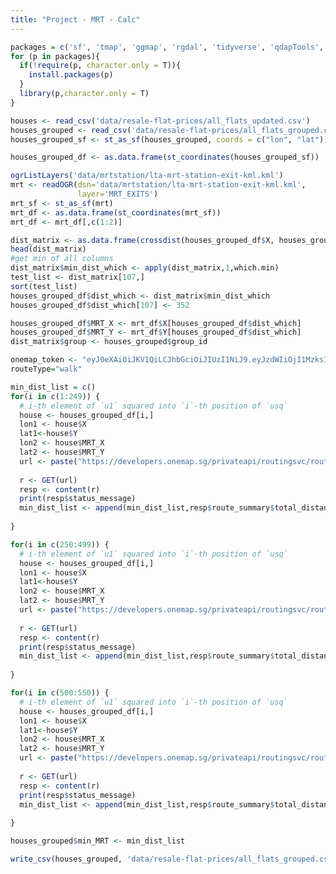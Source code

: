 ```yaml
---
title: "Project - MRT - Calc"
---
```


```r
packages = c('sf', 'tmap', 'ggmap', 'rgdal', 'tidyverse', 'qdapTools', 'spatstat', 'readr')
for (p in packages){ 
  if(!require(p, character.only = T)){
    install.packages(p) 
  }
  library(p,character.only = T) 
}
```


```r
houses <- read_csv('data/resale-flat-prices/all_flats_updated.csv')
houses_grouped <- read_csv('data/resale-flat-prices/all_flats_grouped.csv')
houses_grouped_sf <- st_as_sf(houses_grouped, coords = c("lon", "lat"))

houses_grouped_df <- as.data.frame(st_coordinates(houses_grouped_sf))
```

```r
ogrListLayers('data/mrtstation/lta-mrt-station-exit-kml.kml')
mrt <- readOGR(dsn='data/mrtstation/lta-mrt-station-exit-kml.kml',
               layer='MRT_EXITS')
mrt_sf <- st_as_sf(mrt)
mrt_df <- as.data.frame(st_coordinates(mrt_sf))
mrt_df <- mrt_df[,c(1:2)]
```

```r
dist_matrix <- as.data.frame(crossdist(houses_grouped_df$X, houses_grouped_df$Y, mrt_df$X, mrt_df$Y))
head(dist_matrix)
#get min of all columns
dist_matrix$min_dist_which <- apply(dist_matrix,1,which.min)
test_list <- dist_matrix[107,]
sort(test_list)
houses_grouped_df$dist_which <- dist_matrix$min_dist_which
houses_grouped_df$dist_which[107] <- 352

houses_grouped_df$MRT_X <- mrt_df$X[houses_grouped_df$dist_which]
houses_grouped_df$MRT_Y <- mrt_df$Y[houses_grouped_df$dist_which]
dist_matrix$group <- houses_grouped$group_id
```

```r
onemap_token <- "eyJ0eXAiOiJKV1QiLCJhbGciOiJIUzI1NiJ9.eyJzdWIiOjI1MzksInVzZXJfaWQiOjI1MzksImVtYWlsIjoic2h1YmhhbXAuMjAxNkBzaXMuc211LmVkdS5zZyIsImZvcmV2ZXIiOmZhbHNlLCJpc3MiOiJodHRwOlwvXC9vbTIuZGZlLm9uZW1hcC5zZ1wvYXBpXC92MlwvdXNlclwvc2Vzc2lvbiIsImlhdCI6MTU1MzY3MDI5OCwiZXhwIjoxNTU0MTAyMjk4LCJuYmYiOjE1NTM2NzAyOTgsImp0aSI6Ijk0NGJhZDJiMTk4ZjdiZjZiZWIyMTJiNTEyMGQ0YWQzIn0.XmU76Eghfs1ZhzkN5BuAasmAP1MH2ntBDxK1TC12YHg"
routeType="walk"
```

```r
min_dist_list = c()
for(i in c(1:249)) {
  # i-th element of `u1` squared into `i`-th position of `usq`
  house <- houses_grouped_df[i,]
  lon1 <- house$X
  lat1<-house$Y
  lon2 <- house$MRT_X
  lat2 <- house$MRT_Y
  url <- paste("https://developers.onemap.sg/privateapi/routingsvc/route?start=",lat1,",",lon1,"&end=",lat2,",",lon2,"&routeType=",routeType,"&token=",onemap_token, sep="")
     
  r <- GET(url)
  resp <- content(r)
  print(resp$status_message)
  min_dist_list <- append(min_dist_list,resp$route_summary$total_distance)
     
}
```

```r
for(i in c(250:499)) {
  # i-th element of `u1` squared into `i`-th position of `usq`
  house <- houses_grouped_df[i,]
  lon1 <- house$X
  lat1<-house$Y
  lon2 <- house$MRT_X
  lat2 <- house$MRT_Y
  url <- paste("https://developers.onemap.sg/privateapi/routingsvc/route?start=",lat1,",",lon1,"&end=",lat2,",",lon2,"&routeType=",routeType,"&token=",onemap_token, sep="")
     
  r <- GET(url)
  resp <- content(r)
  print(resp$status_message)
  min_dist_list <- append(min_dist_list,resp$route_summary$total_distance)
     
}
```

```r
for(i in c(500:550)) {
  # i-th element of `u1` squared into `i`-th position of `usq`
  house <- houses_grouped_df[i,]
  lon1 <- house$X
  lat1<-house$Y
  lon2 <- house$MRT_X
  lat2 <- house$MRT_Y
  url <- paste("https://developers.onemap.sg/privateapi/routingsvc/route?start=",lat1,",",lon1,"&end=",lat2,",",lon2,"&routeType=",routeType,"&token=",onemap_token, sep="")
     
  r <- GET(url)
  resp <- content(r)
  print(resp$status_message)
  min_dist_list <- append(min_dist_list,resp$route_summary$total_distance)
     
}
```

```r
houses_grouped$min_MRT <- min_dist_list
```


```r
write_csv(houses_grouped, 'data/resale-flat-prices/all_flats_grouped.csv')
```

```r

```
